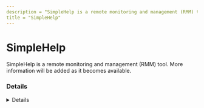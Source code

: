 ---
description = "SimpleHelp is a remote monitoring and management (RMM) tool. More information will be added as it becomes available."
title = "SimpleHelp"
---



# SimpleHelp

SimpleHelp is a remote monitoring and management (RMM) tool. More information will be added as it becomes available.

### Details
<Details author={"Phyo Paing Htun"}
         category={""}
         created={""}
         website={"https://simple-help.com/"}
         lastModified={"2024-10-16"}
         privileges={""}
         free={ false }
         verification={ false }
/>

#### Installation Paths
<Card code={ ["simplehelpcustomer.exe", "simpleservice.exe", "simplegatewayservice.exe", "remote access.exe", "windowslauncher.exe", "spsrv.exe", "serviceconfig.xml"] }/>

#### Supported OS
<Badges color="warning" badges={ ["windows"] }/>




### Forensic Artifacts




#### Network Artifacts
<EuiSpacer size="xl"/>
<NetworkArtifactsTable data={ [{"Description": "Known remote domains", "Domains": ["user_managed", "simple-help.com", "51.255.19.178", "51.255.19.179"], "Ports": [443]}] }/>




### Detections
- Detects potential network activity of SimpleHelp RMM tool
  - [Sigma Rule](https://github.com/magicsword-io/LOLRMM/blob/main/detections/sigma/simplehelp_network_sigma.yml)
- Detects potential processes activity of SimpleHelp RMM tool
  - [Sigma Rule](https://github.com/magicsword-io/LOLRMM/blob/main/detections/sigma/simplehelp_processes_sigma.yml)

### References
- [https://simple-help.com/remote-support](https://simple-help.com/remote-support)
- [https://www.huntress.com/blog/slashandgrab-screen-connect-post-exploitation-in-the-wild-cve-2024-1709-cve-2024-1708](https://www.huntress.com/blog/slashandgrab-screen-connect-post-exploitation-in-the-wild-cve-2024-1709-cve-2024-1708)
- [https://www.group-ib.com/blog/muddywater-infrastructure/](https://www.group-ib.com/blog/muddywater-infrastructure/)

